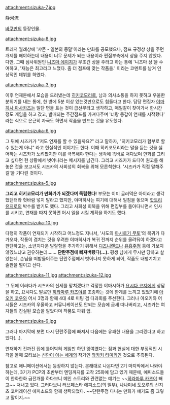 attachment:sizuka-7.jpg

静河流

[[바쿠만]]의 등장인물.

attachment:sizuka-8.jpg

트레저 월례상에 '샤폰 - 일본의 종말'이라는 만화를 공모했으나, 점프 규정상 상을 주면 개제를 해야하는데 내용이 너무 문제가 되는 내용이라 편집부측에서 상을 주지 않았다. 다만, 그때 심사위원인 [[니즈마 에이지]]가 무조건 상을 주라고 하는 통에 '니즈마 상'을 수여하고, '재능은 최고라고 느꼈다. 좀 더 점프에 맞는 작품을.' 이라는 코멘트를 남겨 인상적인 데뷔를 하였다.

attachment:sizuka-3.jpg

이후 연재분에서 모습을 드러냈는데 [[히키코모리]]로, 남과 의사소통을 하지 못하고 우울한 분위기를 내는 통에, 한 방에 5분 이상 있는것만으로도 힘들다고 한다. 담당 편집자 [[야마히사 마사카즈]]는 일단 면을 트는 것이 급선무라고 생각하고, 매일같이 찾아가서 한시간정도 게임을 하고 갔고, 발매되는 주간점프를 가져다주며 '너랑 동갑이 연재를 시작했다' 라는 식으로 은근히 자극도 하면서 작품을 만드는 것을 유도했다.

attachment:sizuka-6.jpg

그 뒤에 시즈카가 "저도 연재를 할 수 있을까요?" 라고 말하자, "히키코모리가 함부로 할 수 있는게 아냐" 라고 현실적인 이야기도 한다. 이때 히키코모리라는 말을 듣는 것을 싫어하는 시즈카가 노려봤지만 이를 극복해야 한다는 생각에 똑바로 쳐다보며 만화를 그리고 싶다면 현 상황에서 벗어나라는 메시지를 남긴다. 그리고 시즈카가 드디어 원고를 해 놓은 것을 보고서도 시즈카의 사회성의 회복을 위해 모른척한다. '시즈카가 직접 말해주길'을 기다린 것이다.

attachment:sizuka-5.jpg

'''그리고 히키코모리가 만화가가 되겠다며 독립했다!''' 부모는 이미 글러먹은 아이라고 생각했던터라 헛바람 넣지 말라고 했지만, 야마히사는 여기에 대해서 일침을 놓으며 [[핫토리 유지로]]의 박수를 받기도 했다. 그리고 사회성 회복을 위해 편집부를 돌아다니면서 인사를 시키고, 연재를 따지 못하면 어시 일을 시킬 계획을 하기도 했다.

attachment:sizuka-10.jpg

다행히 작품이 연재되기 시작하고 어느정도 지나서, '사도의 [[아시로기 무토]]'의 복귀가 다가오자, 작풍이 겹치는 것을 우려한 야마히사가 복귀 전까지 순위를 올려둬야 하겠다고 판단하고는, 소년지다운 발랄함을 추가하기 위해서 [[디즈니랜드]]나 [[유흥주점]] 등에 가보지 않겠느냐고 권유하는데……. '''단란주점에 빠져버렸다(…).''' 평생 남에게 무시만 당하고 살았는데, 손님을 떠받들어주는 단란주점에서 벗어나지 못하게 되어, 작품도 내팽겨치고 술판을 벌이고 산다.

attachment:sizuka-11.jpg
attachment:sizuka-12.jpg

그 뒤에 이러다가 시즈카의 신세를 망치겠다고 걱정한 야마시하가 [[요시다 코지]]에게 상담을 하고, 요시다도 말로만 [[히라마루 카즈야]]를 조종하는 것에 한계를 느끼고 있었기에 [[아오키 유리코|아오키 코우]]와 어시 3명과 함께 4대 4로 미팅 겸 다과회를 주선한다. 그러나 아오키와 어시들은 시즈카의 우울하고 커뮤니케이션도 안되는 모습에 금새 떠나버리고, 시즈카는 여자들의 진실된 모습을 알았다며 작품도 파워 업.

attachment:sizuka-9.jpg

그러나 마지막에 보면 다시 단란주점에 빠져서 다음에는 유쾌한 내용을 그리겠다고 하고 있다(…).

연재하기 전까진 집에 틀어박혀 게임만 하던 잉여였다는 점과 현실에 대한 부정적인 시각을 볼때 모티브는 [[신만이 아는 세계]]의 작가인 [[와카키 타미키]]인 것으로 추측된다. 

참고로 애니메이션에서는 등장하지 않는다. 본래대로 나온다면 2기 마지막에서 나와야 하는데, 3기가 PCP의 초반부터 엔딩까지를 고작 25화에 담고 있기 때문에, 에피소드들이 한화한화 급전개를 하다보니 메인 스토리와 관련없는 얘기는 ~~[[히라마루 카즈야]] 빼고~~ 쳐내고 있다. 그러다보니 러브페스타 에피소드(의 일부), [[나나미네 토오루]]의 신지츠 코퍼레이션 에피소드와 함께 생략되었다. ~~단란주점 다니는 만화가 얘기도 좀 그렇고 말이지.~~
